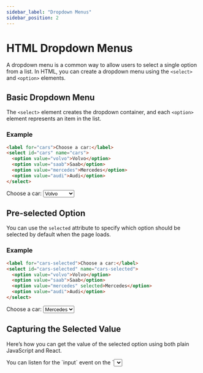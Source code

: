 ```yaml
---
sidebar_label: "Dropdown Menus"
sidebar_position: 2
---
```



# HTML Dropdown Menus

A dropdown menu is a common way to allow users to select a single option from a list. In HTML, you can create a dropdown menu using the `<select>` and `<option>` elements.

## Basic Dropdown Menu

The `<select>` element creates the dropdown container, and each `<option>` element represents an item in the list.

### Example

```html
<label for="cars">Choose a car:</label>
<select id="cars" name="cars">
  <option value="volvo">Volvo</option>
  <option value="saab">Saab</option>
  <option value="mercedes">Mercedes</option>
  <option value="audi">Audi</option>
</select>
```

<div style={{'border': '1px solid #ccc', 'padding': '1rem'}}>
  <label for="cars">Choose a car:</label>
  <select id="cars" name="cars">
    <option value="volvo">Volvo</option>
    <option value="saab">Saab</option>
    <option value="mercedes">Mercedes</option>
    <option value="audi">Audi</option>
  </select>
</div>

## Pre-selected Option

You can use the `selected` attribute to specify which option should be selected by default when the page loads.

### Example

```html
<label for="cars-selected">Choose a car:</label>
<select id="cars-selected" name="cars-selected">
  <option value="volvo">Volvo</option>
  <option value="saab">Saab</option>
  <option value="mercedes" selected>Mercedes</option>
  <option value="audi">Audi</option>
</select>
```

<div style={{'border': '1px solid #ccc', 'padding': '1rem'}}>
  <label for="cars-selected">Choose a car:</label>
  <select id="cars-selected" name="cars-selected">
    <option value="volvo">Volvo</option>
    <option value="saab">Saab</option>
    <option value="mercedes" selected>Mercedes</option>
    <option value="audi">Audi</option>
  </select>
</div>

## Capturing the Selected Value

Here’s how you can get the value of the selected option using both plain JavaScript and React.

<Tabs>
  <TabItem value="js" label="JavaScript (DOM)">
    You can listen for the `input` event on the `<select>` element to get the value whenever the user makes a selection.

    ```html
    <label for="js-cars">Choose a car:</label>
    <select id="js-cars">
      <option value="volvo">Volvo</option>
      <option value="saab">Saab</option>
    </select>
    <p>Selected car: <span id="selected-car">volvo</span></p>

    <script>
      const select = document.getElementById('js-cars');
      const result = document.getElementById('selected-car');
      select.addEventListener('input', (event) => {
        result.textContent = event.target.value;
      });
    </script>
    ```

  </TabItem>
  <TabItem value="react" label="React">
    In React, you control the dropdown's value using state. The `onChange` event is used to update the state whenever a new option is selected.

    ```jsx
    import { useState } from 'react';

    export default function CarSelector() {
      const [selectedCar, setSelectedCar] = useState('volvo');

      const handleChange = (event) => {
        setSelectedCar(event.target.value);
      };

      return (
        <div>
          <label htmlFor="react-cars">Choose a car:</label>
          <select id="react-cars" value={selectedCar} onChange={handleChange}>
            <option value="volvo">Volvo</option>
            <option value="saab">Saab</option>
          </select>
          <p>Selected car: {selectedCar}</p>
        </div>
      );
    }
    ```
  </TabItem>
</Tabs>
